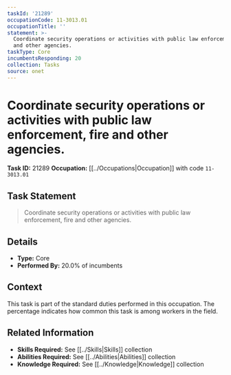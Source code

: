 ```yaml
---
taskId: '21289'
occupationCode: 11-3013.01
occupationTitle: ''
statement: >-
  Coordinate security operations or activities with public law enforcement, fire
  and other agencies.
taskType: Core
incumbentsResponding: 20
collection: Tasks
source: onet
---
```

# Coordinate security operations or activities with public law enforcement, fire and other agencies.

**Task ID:** 21289
**Occupation:** [[../Occupations|Occupation]] with code `11-3013.01`

## Task Statement

> Coordinate security operations or activities with public law enforcement, fire and other agencies.

## Details

- **Type:** Core
- **Performed By:** 20.0% of incumbents

## Context

This task is part of the standard duties performed in this occupation. The percentage indicates how common this task is among workers in the field.

## Related Information

- **Skills Required:** See [[../Skills|Skills]] collection
- **Abilities Required:** See [[../Abilities|Abilities]] collection
- **Knowledge Required:** See [[../Knowledge|Knowledge]] collection
